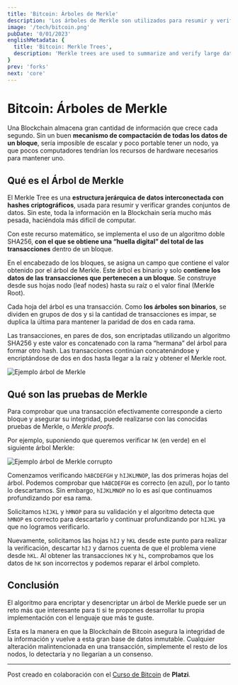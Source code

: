 ```yaml
---
title: 'Bitcoin: Árboles de Merkle'
description: 'Los árboles de Merkle son utilizados para resumir y verificar grandes conjuntos de datos. Sin este, toda la información en la Blockchain sería mucho más pesada, haciéndola más difícil de computar.'
image: '/tech/bitcoin.png'
pubDate: '0/01/2023'
englishMetadata: {
  title: 'Bitcoin: Merkle Trees',
  description: 'Merkle trees are used to summarize and verify large data sets. Without it, all the information on the Blockchain would be much heavier, making it more difficult to compute.'
}
prev: 'forks'
next: 'core'
---
```


# Bitcoin: Árboles de Merkle

Una Blockchain almacena gran cantidad de información que crece cada segundo. Sin un buen **mecanismo de compactación de todas los datos de un bloque**, sería imposible de escalar y poco portable tener un nodo, ya que pocos computadores tendrían los recursos de hardware necesarios para mantener uno.

## Qué es el Árbol de Merkle

El Merkle Tree es una **estructura jerárquica de datos interconectada con hashes criptográficos**, usada para resumir y verificar grandes conjuntos de datos. Sin este, toda la información en la Blockchain sería mucho más pesada, haciéndola más difícil de computar.

Con este recurso matemático, se implementa el uso de un algoritmo doble SHA256, **con el que se obtiene una “huella digital” del total de las transacciones** dentro de un bloque.

En el encabezado de los bloques, se asigna un campo que contiene el valor obtenido por el árbol de Merkle. Este árbol es binario y solo **contiene los datos de las transacciones que pertenecen a un bloque**. Se construye desde sus hojas nodo (leaf nodes) hasta su raíz o el valor final (Merkle Root).

Cada hoja del árbol es una transacción. Como **los árboles son binarios**, se dividen en grupos de dos y si la cantidad de transacciones es impar, se duplica la última para mantener la paridad de dos en cada rama.

Las transacciones, en pares de dos, son encriptadas utilizando un algoritmo SHA256 y este valor es concatenado con la rama “hermana” del árbol para formar otro hash. Las transacciones continúan concatenándose y encriptándose de dos en dos hasta llegar a la raíz y obtener el Merkle root.

![Ejemplo árbol de Merkle](/images/bitcoin-merkle-tree.webp)

## Qué son las pruebas de Merkle

Para comprobar que una transacción efectivamente corresponde a cierto bloque y asegurar su integridad, puede realizarse con las conocidas pruebas de Merkle, o *Merkle proofs*.

Por ejemplo, suponiendo que queremos verificar `hK` (en verde) en el siguiente árbol Merkle:

![Ejemplo árbol de Merkle corrupto](/images/bitcoin-merkle-tree-corrupted.webp)

Comenzamos verificando `hABCDEFGH` y `hIJKLMNOP`, las dos primeras hojas del árbol. Podemos comprobar que `hABCDEFGH` es correcto (en azul), por lo tanto lo descartamos. Sin embargo, `hIJKLMNOP` no lo es así que continuamos profundizando por esa rama.

Solicitamos `hIJKL` y `hMNOP` para su validación y el algoritmo detecta que `hMNOP` es correcto para descartarlo y continuar profundizando por `hIJKL` ya que no logramos verificarlo.

Nuevamente, solicitamos las hojas `hIJ` y `hKL` desde este punto para realizar la verificación, descartar `hIJ` y darnos cuenta de que el problema viene desde `hKL`. Al obtener las transacciones `hK` y `hL`, comprobamos que los datos de `hK` son incorrectos y podemos reparar el árbol completo.

## Conclusión

El algoritmo para encriptar y desencriptar un árbol de Merkle puede ser un reto más que interesante para ti si te propones desarrollar tu propia implementación con el lenguaje que más te guste.

Esta es la manera en que la Blockchain de Bitcoin asegura la integridad de la información y vuelve a esta gran base de datos inmutable. Cualquier alteración malintencionada en una transacción, simplemente el resto de los nodos, lo detectaría y no llegarían a un consenso.

---
Post creado en colaboración con el [Curso de Bitcoin](https://external.ink?to=https://platzi.com/cursos/bitcoin-developers/) de **Platzi**.
